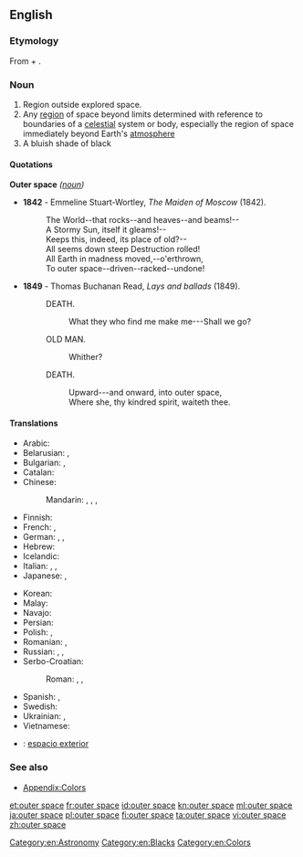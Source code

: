 {{wikipedia}}
==English==

===Etymology===
From {{term|outer|lang=en}} + {{term|space|lang=en}}.

===Noun===
{{en-noun|-}}

# Region outside explored space.
# Any [[region]] of space beyond limits determined with reference to boundaries of a [[celestial]] system or body, especially the region of space immediately beyond Earth's [[atmosphere]]
# A bluish shade of black
#: {{color panel|outer space ([[w:Pantone|Pantone]])|452f3c}}
#: {{color panel|outer space ([[w:Crayola|Crayola]])|414a4c}}

====Quotations====
; '''Outer space''' ''([[noun]])''
* '''1842''' - Emmeline Stuart-Wortley, ''The Maiden of Moscow'' (1842).
*: The World--that rocks--and heaves--and beams!--
*: A Stormy Sun, itself it gleams!--
*: Keeps this, indeed, its place of old?--
*: All seems down steep Destruction rolled!
*: All Earth in madness moved,--o'erthrown,
*: To outer space--driven--racked--undone!
* '''1849''' - Thomas Buchanan Read, ''Lays and ballads'' (1849).
*: DEATH.
*:: What they who find me make me---Shall we go?
*: OLD MAN.
*:: Whither?
*: DEATH.
*:: Upward---and onward, into outer space,
*:: Where she, thy kindred spirit, waiteth thee.

====Translations====
{{trans-top|region}}
* Arabic: {{t-|ar|فضاء خارجي|tr=faḍāʾ xārijī}}
* Belarusian: {{t-|be|касмічная прастора|f|tr=kasmíčnaja prastóra|sc=Cyrl}}, {{t-|be|космас|m|tr=kósmas|sc=Cyrl}}
* Bulgarian: {{t-|bg|космическо пространство|n|tr=kosmíčesko prostránstvo|sc=Cyrl}}, {{t+|bg|космос|m|tr=kósmos|sc=Cyrl}}
* Catalan: {{t-|ca|espai exterior}}
* Chinese:
*: Mandarin: {{t|cmn|宇宙|tr=yǔzhòu}}, {{t|cmn|太空|tr=tàikōng}}, {{t|cmn|外層空間}}, {{t|cmn|外层空间|tr=wàicéng kōngjiān}}
* Finnish: {{t-|fi|ulkoavaruus}}
* French: {{t-|fr|espace cosmique|m}}, {{t+|fr|cosmos|m}}
* German: {{t+|de|Weltraum|m}}, {{t+|de|All|n}}, {{t+|de|Weltall|n}}
* Hebrew: {{t-|he|החלל החיצון|tr=hakhalál hakhitzón}}
* Icelandic: {{t-|is|geimurinn|m}}
* Italian: {{t-|it|spazio cosmico|m}}, {{t+|it|cosmo|m}}, {{t-|it|spazio esterno|m}}
* Japanese: {{t+|ja|宇宙|tr=[[うちゅう]], uchū}}, {{t-|ja|宇宙空間|tr=うちゅうくうかん, uchūkūkan}}
{{trans-mid}}
* Korean: {{t+|ko|우주|tr=uju|sc=Kore}}
* Malay: {{t-|ms|angkasa lepas}}
* Navajo: {{tø|nv|yágháhonikáán}}
* Persian: {{t-|fa|فضای بیرونی|tr=fazâ-ye biruni|sc=fa-Arab}}
* Polish: {{t+|pl|kosmos|m}}, {{t+|pl|przestrzeń kosmiczna|f}}
* Romanian: {{t+|ro|spațiu cosmic|n}}, {{t-|ro|spațiu interplanetar|n}}
* Russian: {{t+|ru|космос|m|tr=kósmos}}, {{tø|ru|[[открытый]] [[космос]]|m|tr=otkrýtyj kósmos}}, {{t-|ru|космическое пространство|n|tr=kosmíčeskoje prostránstvo}}
* Serbo-Croatian:
*: Roman: {{t-|sh|vasiona|f}}, {{t-|sh|vaseljena|f}}, {{t-|sh|svemir|m}}
* Spanish: {{t-|es|espacio exterior|m}}, {{t-|es|espacio cósmico|m}}
* Swedish: {{t-|sv|yttre rymden}}
* Ukrainian: {{t-|uk|космічний простір|m|tr=kosmíčnyj próstir|sc=Cyrl}}, {{t-|uk|космос|m|tr=kósmos|sc=Cyrl}}
* Vietnamese: {{t+|vi|vũ trụ}}
{{trans-bottom}}

{{checktrans}}
<!--Remove this section once all of the translations below have been moved into the tables above.-->
* {{ttbc|es}}: [[espacio exterior]]

===See also===
* [[Appendix:Colors]]

[[Category:en:Astronomy]]
[[Category:en:Blacks]]
[[Category:en:Colors]]

[[et:outer space]]
[[fr:outer space]]
[[id:outer space]]
[[kn:outer space]]
[[ml:outer space]]
[[ja:outer space]]
[[pl:outer space]]
[[fi:outer space]]
[[ta:outer space]]
[[vi:outer space]]
[[zh:outer space]]